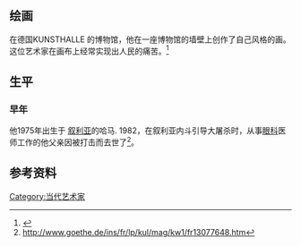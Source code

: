 == 绘画 ==
在德国KUNSTHALLE 的博物馆，他在一座博物馆的墙壁上创作了自己风格的画。
这位艺术家在画布上经常实现出人民的痛苦。<ref name="goethe.de">{{Cite web |url=http://www.goethe.de/ins/fr/lp/kul/mag/kw1/fr13077648.htm |title=存档副本 |accessdate=2014-11-18 |archive-date=2014-11-11 |archive-url=https://web.archive.org/web/20141111115932/http://www.goethe.de/ins/fr/lp/kul/mag/kw1/fr13077648.htm |dead-url=no }}</ref>

== 生平 ==
=== 早年 ===
他1975年出生于 [[叙利亚|叙利亚]]的哈马. 1982，在叙利亚内斗引导大屠杀时，从事[[眼科|眼科]]医师工作的他父亲因被打击而去世了<ref name="goethe.de">http://www.goethe.de/ins/fr/lp/kul/mag/kw1/fr13077648.htm</ref>。
==参考资料==
{{reflist}}


{{DEFAULTSORT:al-Khani, Khaled}}
[[Category:当代艺术家|Category:当代艺术家]]